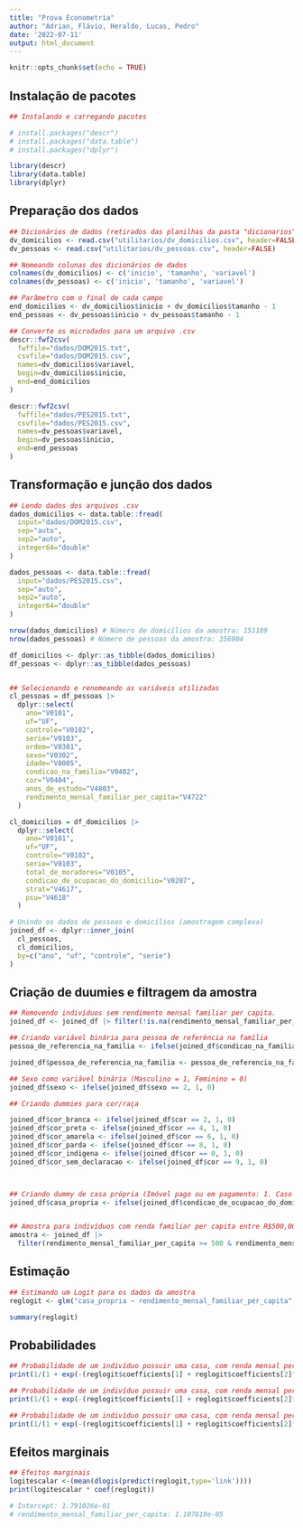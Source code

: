 ```yaml
---
title: "Prova Econometria"
author: "Adrian, Flávio, Heraldo, Lucas, Pedro"
date: '2022-07-11'
output: html_document
---
```


```r
knitr::opts_chunk$set(echo = TRUE)
```


## Instalação de pacotes

```r
## Instalando e carregando pacotes

# install.packages("descr")
# install.packages("data.table")
# install.packages("dplyr")

library(descr)
library(data.table)
library(dplyr)
```

## Preparação dos dados

```r
## Dicionários de dados (retirados das planilhas da pasta "dicionarios")
dv_domicilios <- read.csv("utilitarios/dv_domicilios.csv", header=FALSE)
dv_pessoas <- read.csv("utilitarios/dv_pessoas.csv", header=FALSE)

## Nomeando colunas dos dicionários de dados
colnames(dv_domicilios) <- c('inicio', 'tamanho', 'variavel')
colnames(dv_pessoas) <- c('inicio', 'tamanho', 'variavel')

## Parâmetro com o final de cada campo
end_domicilios <- dv_domicilios$inicio + dv_domicilios$tamanho - 1
end_pessoas <- dv_pessoas$inicio + dv_pessoas$tamanho - 1

## Converte os microdados para um arquivo .csv
descr::fwf2csv(
  fwffile="dados/DOM2015.txt",
  csvfile="dados/DOM2015.csv",
  names=dv_domicilios$variavel,
  begin=dv_domicilios$inicio,
  end=end_domicilios
)

descr::fwf2csv(
  fwffile="dados/PES2015.txt",
  csvfile="dados/PES2015.csv",
  names=dv_pessoas$variavel,
  begin=dv_pessoas$inicio,
  end=end_pessoas
)
```

## Transformação e junção dos dados

```r
## Lendo dados dos arquivos .csv
dados_domicilios <- data.table::fread(
  input="dados/DOM2015.csv",
  sep="auto",
  sep2="auto",
  integer64="double"
)

dados_pessoas <- data.table::fread(
  input="dados/PES2015.csv",
  sep="auto",
  sep2="auto",
  integer64="double"
)

nrow(dados_domicilios) # Número de domicílios da amostra: 151189
nrow(dados_pessoas) # Número de pessoas da amostra: 356904

df_domicilios <- dplyr::as_tibble(dados_domicilios)
df_pessoas <- dplyr::as_tibble(dados_pessoas)


## Selecionando e renomeando as variáveis utilizadas
cl_pessoas = df_pessoas |>
  dplyr::select(
    ano="V0101",
    uf="UF",
    controle="V0102",
    serie="V0103",
    ordem="V0301",
    sexo="V0302",
    idade="V8005",
    condicao_na_familia="V0402",
    cor="V0404",
    anos_de_estudo="V4803",
    rendimento_mensal_familiar_per_capita="V4722"
  )

cl_domicilios = df_domicilios |>
  dplyr::select(
    ano="V0101",
    uf="UF",
    controle="V0102",
    serie="V0103",
    total_de_moradores="V0105",
    condicao_de_ocupacao_do_domicilio="V0207",
    strat="V4617",
    psu="V4618"
  )

# Unindo os dados de pessoas e domicílios (amostragem complexa)
joined_df <- dplyr::inner_join(
  cl_pessoas,
  cl_domicilios,
  by=c("ano", "uf", "controle", "serie")
)
```

## Criação de duumies e filtragem da amostra

```r
## Removendo indivíduos sem rendimento mensal familiar per capita.
joined_df <- joined_df |> filter(!is.na(rendimento_mensal_familiar_per_capita))

## Criando variável binária para pessoa de referência na família
pessoa_de_referencia_na_familia <- ifelse(joined_df$condicao_na_familia == 1, 1, 0)

joined_df$pessoa_de_referencia_na_familia <- pessoa_de_referencia_na_familia

## Sexo como variável binária (Masculino = 1, Feminino = 0)
joined_df$sexo <- ifelse(joined_df$sexo == 2, 1, 0)

## Criando dummies para cor/raça

joined_df$cor_branca <- ifelse(joined_df$cor == 2, 1, 0)
joined_df$cor_preta <- ifelse(joined_df$cor == 4, 1, 0)
joined_df$cor_amarela <- ifelse(joined_df$cor == 6, 1, 0)
joined_df$cor_parda <- ifelse(joined_df$cor == 8, 1, 0)
joined_df$cor_indigena <- ifelse(joined_df$cor == 0, 1, 0)
joined_df$cor_sem_declaracao <- ifelse(joined_df$cor == 9, 1, 0)



## Criando dummy de casa própria (Imóvel pago ou em pagamento: 1. Caso contrário: 0)
joined_df$casa_propria <- ifelse(joined_df$condicao_de_ocupacao_do_domicilio == 1 | joined_df$condicao_de_ocupacao_do_domicilio == 2, 1, 0)


## Amostra para indivíduos com renda familiar per capita entre R$500,00 e R$20.000,00
amostra <- joined_df |>
  filter(rendimento_mensal_familiar_per_capita >= 500 & rendimento_mensal_familiar_per_capita <= 20000)
```

## Estimação
```r
## Estimando um Logit para os dados da amostra
reglogit <- glm("casa_propria ~ rendimento_mensal_familiar_per_capita", data=amostra,x=TRUE, y=TRUE,family = binomial(link="logit"))

summary(reglogit)
```

## Probabilidades
```r
## Probabilidade de um indivíduo possuir uma casa, com renda mensal per capita de 1000
print(1/(1 + exp(-(reglogit$coefficients[1] + reglogit$coefficients[2]*1000)))) # 0.7428796

## Probabilidade de um indivíduo possuir uma casa, com renda mensal per capita de 3000
print(1/(1 + exp(-(reglogit$coefficients[1] + reglogit$coefficients[2]*3000)))) # 0.7657695

## Probabilidade de um indivíduo possuir uma casa, com renda mensal per capita de 5000
print(1/(1 + exp(-(reglogit$coefficients[1] + reglogit$coefficients[2]*5000)))) # 0.7872053
```
## Efeitos marginais
```r
## Efeitos marginais
logitescalar <-(mean(dlogis(predict(reglogit,type='link'))))
print(logitescalar * coef(reglogit))

# Intercept: 1.791026e-01
# rendimento_mensal_familiar_per_capita: 1.107619e-05
```